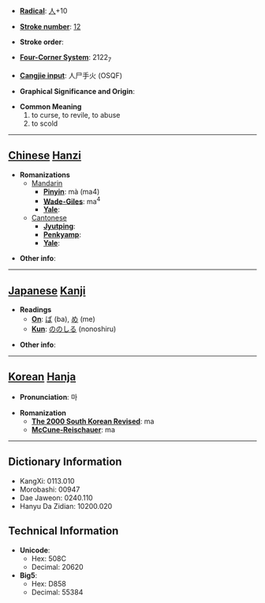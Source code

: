 * '''[[Wiktionary:Chinese radical index| Radical]]''': [[Wiktionary:Chinese radical index 人|人]]+10

* '''[[Wiktionary:Chinese total strokes index|Stroke number]]''': [[Wiktionary:Chinese total strokes index 12|12]]

* '''Stroke order''': 

* '''[[Wiktionary:Chinese four corner index|Four-Corner System]]''': 2122<sub>7</sub>

* '''[[Wiktionary:Chinese Cangjie index|Cangjie input]]''': 人尸手火 (OSQF)

* '''Graphical Significance and Origin''': 

* '''Common Meaning'''
*#to curse, to revile, to abuse
*# to scold


----

== [[Chinese]] [[Hanzi]] ==

* '''Romanizations'''
** [[Mandarin]]
*** '''[[Pinyin]]''': mà (ma4)
*** '''[[Wade-Giles]]''': ma<sup>4</sup>
*** '''[[Yale]]''': 
**[[Cantonese]]
***'''[[Jyutping]]''':
***'''[[Penkyamp]]''': 
***'''[[Yale]]''': 

* '''Other info''': 

----

== [[Japanese]] [[Kanji]] ==

* '''Readings'''
** '''[[On]]''': [[ば]] (ba), [[め]] (me)
** '''[[Kun]]''': [[ののしる]] (nonoshiru)

* '''Other info''':  

----

== [[Korean]] [[Hanja]] ==

* '''Pronunciation''': 마

* '''Romanization'''
** '''[[The 2000 South Korean Revised Romanization|The 2000 South Korean Revised]]''': ma
** '''[[McCune-Reischauer]]''': ma

----

== Dictionary Information ==

* KangXi: 0113.010
* Morobashi: 00947
* Dae Jaweon: 0240.110
* Hanyu Da Zidian: 10200.020

== Technical Information ==

* '''Unicode''':
** Hex: 508C
** Decimal: 20620
* '''Big5''':
** Hex: D858
** Decimal: 55384